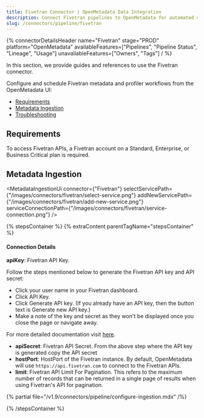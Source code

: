 ```yaml
---
title: Fivetran Connector | OpenMetadata Data Integration
description: Connect Fivetran pipelines to OpenMetadata for automated data lineage tracking, metadata discovery, and comprehensive pipeline monitoring and governance.
slug: /connectors/pipeline/fivetran
---
```






{% connectorDetailsHeader
name="Fivetran"
stage="PROD"
platform="OpenMetadata"
availableFeatures=["Pipelines", "Pipeline Status", "Lineage", "Usage"]
unavailableFeatures=["Owners", "Tags"]
/ %}

In this section, we provide guides and references to use the Fivetran connector.

Configure and schedule Fivetran metadata and profiler workflows from the OpenMetadata UI:

- [Requirements](#requirements)
- [Metadata Ingestion](#metadata-ingestion)
- [Troubleshooting](/connectors/pipeline/fivetran/troubleshooting)

<IngestionModeTiles yamlPath="/snippets/connectors/pipeline/fivetran/yaml" />

## Requirements

To access Fivetran APIs, a Fivetran account on a Standard, Enterprise, or Business Critical plan is required.

## Metadata Ingestion

<MetadataIngestionUi connector={"Fivetran"} selectServicePath={"/images/connectors/fivetran/select-service.png"} addNewServicePath={"/images/connectors/fivetran/add-new-service.png"} serviceConnectionPath={"/images/connectors/fivetran/service-connection.png"} />

{% stepsContainer %}
{% extraContent parentTagName="stepsContainer" %}

#### Connection Details

**apiKey**: Fivetran API Key.

Follow the steps mentioned below to generate the Fivetran API key and API secret:
- Click your user name in your Fivetran dashboard.
- Click API Key.
- Click Generate API key. (If you already have an API key, then the button text is Generate new API key.)
- Make a note of the key and secret as they won't be displayed once you close the page or navigate away.

For more detailed documentation visit [here](https://fivetran.com/docs/rest-api/getting-started).

- **apiSecret**: Fivetran API Secret. From the above step where the API key is generated copy the API secret
- **hostPort**: HostPort of the Fivetran instance. By default, OpenMetadata will use `https://api.fivetran.com` to connect to the Fivetran APIs.
- **limit**: Fivetran API Limit For Pagination. This refers to the maximum number of records that can be returned in a single page of results when using Fivetran's API for pagination.

<TestConnection />

{% partial file="/v1.9/connectors/pipeline/configure-ingestion.mdx" /%}

<IngestionScheduleAndDeploy />

{% /stepsContainer %}

